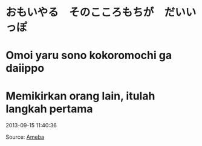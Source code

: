 # おもいやる　そのこころもちが　だいいっぽ  
# Omoi yaru sono kokoromochi ga daiippo  
# Memikirkan orang lain, itulah langkah pertama  

2013-09-15 11:40:36

Source: [Ameba](https://ameblo.jp/arihara6/amemberentry-11614256016.html)